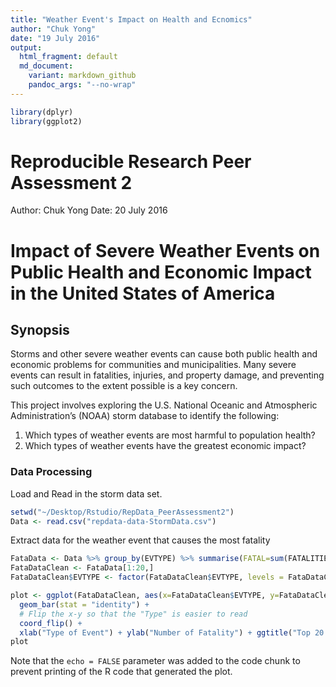 ```yaml
---
title: "Weather Event's Impact on Health and Ecnomics"
author: "Chuk Yong"
date: "19 July 2016"
output:
  html_fragment: default
  md_document:
    variant: markdown_github
    pandoc_args: "--no-wrap"
---
```


```r
library(dplyr)
library(ggplot2)
```

Reproducible Research Peer Assessment 2
========================================
Author: Chuk Yong
Date: 20 July 2016

# Impact of Severe Weather Events on Public Health and Economic Impact in the United States of America

## Synopsis
Storms and other severe weather events can cause both public health and economic problems for communities and municipalities. Many severe events can result in fatalities, injuries, and property damage, and preventing such outcomes to the extent possible is a key concern.

This project involves exploring the U.S. National Oceanic and Atmospheric Administration's (NOAA) storm database to identify the following:

1. Which types of weather events are most harmful to population health?
2. Which types of weather events have the greatest economic impact?

### Data Processing

Load and Read in the storm data set.
```r
setwd("~/Desktop/Rstudio/RepData_PeerAssessment2")
Data <- read.csv("repdata-data-StormData.csv")
```

Extract data for the weather event that causes the most fatality
```r
FataData <- Data %>% group_by(EVTYPE) %>% summarise(FATAL=sum(FATALITIES)+sum(INJURIES)) %>% arrange(desc(FATAL))
FataDataClean <- FataData[1:20,]
FataDataClean$EVTYPE <- factor(FataDataClean$EVTYPE, levels = FataDataClean$EVTYPE[order(FataDataClean$FATAL)])
```


```r
plot <- ggplot(FataDataClean, aes(x=FataDataClean$EVTYPE, y=FataDataClean$FATAL)) +
  geom_bar(stat = "identity") + 
  # Flip the x-y so that the "Type" is easier to read
  coord_flip() +
  xlab("Type of Event") + ylab("Number of Fatality") + ggtitle("Top 20 Fatal Weather Events in the United States")
plot
```

Note that the `echo = FALSE` parameter was added to the code chunk to prevent printing of the R code that generated the plot.
